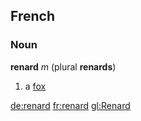 ==French==
===Noun===
'''renard''' ''m'' (plural '''renards''')

#a [[fox]]

[[de:renard]]
[[fr:renard]]
[[gl:Renard]]